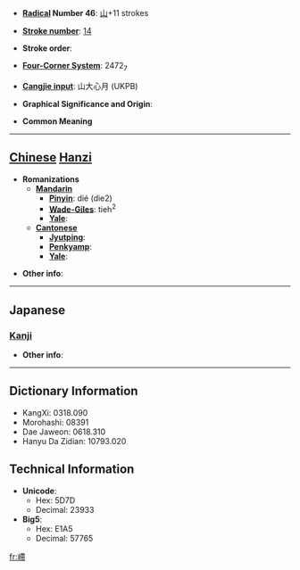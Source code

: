 * '''[[Wiktionary:Chinese radical index| Radical]] Number 46''': [[Wiktionary:Chinese radical index 山|山]]+11 strokes

* '''[[Wiktionary:Chinese total strokes index|Stroke number]]''': [[Wiktionary:Chinese total strokes index 14|14]]

* '''Stroke order''': 

* '''[[Wiktionary:Chinese four corner index|Four-Corner System]]''': 2472<sub>7</sub>

* '''[[Wiktionary:Chinese Cangjie index|Cangjie input]]''': 山大心月 (UKPB)

* '''Graphical Significance and Origin''': 

* '''Common Meaning'''

----

== [[Chinese]] [[Hanzi]] ==

* '''Romanizations'''
** '''[[Mandarin]]'''
*** '''[[Pinyin]]''': dié (die2)
*** '''[[Wade-Giles]]''': tieh<sup>2</sup>
*** '''[[Yale]]''': 
** '''[[Cantonese]]'''
*** '''[[Jyutping]]''':
*** '''[[Penkyamp]]''': 
*** '''[[Yale]]''': 

* '''Other info''': 

----

==Japanese==
===[[Kanji]]===
{{kanji|on readings=[[てつ]] (tetsu), [[でち]] (dechi), [[てい]] (tei), [[だい]] (dai)
|kun readings=
}}

* '''Other info''':  

----

== Dictionary Information ==

* KangXi: 0318.090
* Morohashi: 08391
* Dae Jaweon: 0618.310
* Hanyu Da Zidian: 10793.020

== Technical Information ==

* '''Unicode''':
** Hex: 5D7D
** Decimal: 23933
* '''Big5''':
** Hex: E1A5
** Decimal: 57765

[[fr:嵽]]